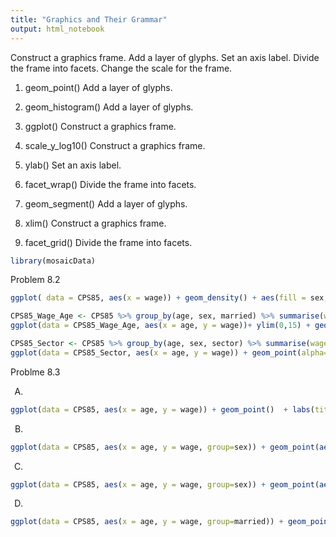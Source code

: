 ```yaml
---
title: "Graphics and Their Grammar"
output: html_notebook
---
```


Construct a graphics frame.
Add a layer of glyphs.
Set an axis label.
Divide the frame into facets.
Change the scale for the frame.

1. geom_point()
Add a layer of glyphs.

2. geom_histogram()
Add a layer of glyphs.

3. ggplot()
Construct a graphics frame.

4. scale_y_log10()
Construct a graphics frame.

5. ylab()
Set an axis label.

6. facet_wrap()
Divide the frame into facets.

7. geom_segment()
Add a layer of glyphs.

8. xlim()
Construct a graphics frame.

9. facet_grid()
Divide the frame into facets.

```r
library(mosaicData)
```

Problem 8.2 

```r

ggplot( data = CPS85, aes(x = wage)) + geom_density() + aes(fill = sex, alpha=0.5, show.legend = FALSE) + facet_wrap(~married, ncol = 4) + labs(title = "") + theme(legend.position = "right")
```


```r
CPS85_Wage_Age <- CPS85 %>% group_by(age, sex, married) %>% summarise(wage=mean(wage))
ggplot(data = CPS85_Wage_Age, aes(x = age, y = wage))+ ylim(0,15) + geom_point(alpha=0) + aes(colour = sex) + facet_grid(rows = vars(married))  + stat_smooth(method = loess) + theme(legend.position = "right") + labs(title = "") 
```
```r

CPS85_Sector <- CPS85 %>% group_by(age, sex, sector) %>% summarise(wage=mean(wage))
ggplot(data = CPS85_Sector, aes(x = age, y = wage)) + geom_point(alpha=0)  + aes(colour = sex) + facet_wrap(~sector, ncol = 3)  + stat_smooth(method = loess) + theme(legend.position = "right") + labs(title = "") 

```



Problme 8.3

A.
```r
ggplot(data = CPS85, aes(x = age, y = wage)) + geom_point()  + labs(title = "")
```

B.
```r
ggplot(data = CPS85, aes(x = age, y = wage, group=sex)) + geom_point(aes(shape=sex))  + labs(title = "") + theme(legend.position="top")
```
C.
```r
ggplot(data = CPS85, aes(x = age, y = wage, group=sex)) + geom_point(aes(shape=sex))  + facet_grid(rows = vars(married)) + labs(title = "") + theme(legend.position="top")

```

D.
```r
ggplot(data = CPS85, aes(x = age, y = wage, group=married)) + geom_point(aes(shape=married))  + labs(title = "") + theme(legend.position="top")
```
